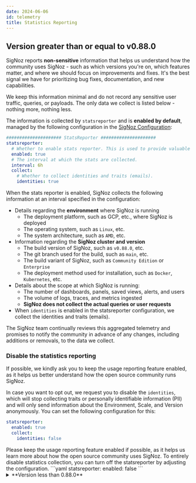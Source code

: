 ```yaml
---
date: 2024-06-06
id: telemetry
title: Statistics Reporting
---
```


## Version greater than or equal to v0.88.0

SigNoz reports **non-sensitive** information that helps us understand how the community uses SigNoz - such as which versions you're on, which features matter, and where we should focus on improvements and fixes. It's the best signal we have for prioritizing bug fixes, documentation, and new capabilities.

We keep this information minimal and do not record any sensitive user traffic, queries, or payloads. The only data we collect is listed below - nothing more, nothing less.

The information is collected by `statsreporter` and is **enabled by default**, managed by the following configuration in the [SigNoz Configuration](https://github.com/SigNoz/signoz/blob/5102cf2b7bd43434465f8b1a48c47c722acc37d1/conf/example.yaml):
```yaml
##################### StatsReporter #####################
statsreporter:
  # Whether to enable stats reporter. This is used to provide valuable insights to the SigNoz team. It does not collect any sensitive/PII data.
  enabled: true
  # The interval at which the stats are collected.
  interval: 6h
  collect:
    # Whether to collect identities and traits (emails).
    identities: true
```

When the stats reporter is enabled, SigNoz collects the following information at an interval specified in the configuration:
- Details regarding the **environment** where SigNoz is running
    - The deployment platform, such as GCP, etc., where SigNoz is deployed
    - The operating system, such as `Linux`, etc.
    - The system architecture, such as `AMD`, etc.
- Information regarding the **SigNoz cluster and version**
    - The build version of SigNoz, such as `v0.88.0`, etc.
    - The git branch used for the build, such as `main`, etc.
    - The build variant of SigNoz, such as `Community Edition` or `Enterprise`
    - The deployment method used for installation, such as `Docker`, `Kubernetes`, etc. 
- Details about the scope at which SigNoz is running:
    - The number of dashboards, panels, saved views, alerts, and users
    - The volume of logs, traces, and metrics ingested
    - **SigNoz does not collect the actual queries or user requests**
- When `identities` is enabled in the statsreporter configuration, we collect the identities and traits (emails).

<Admonition type="info">
The SigNoz team continually reviews this aggregated telemetry and promises to notify the community in advance of any changes, including additions or removals, to the data we collect.
</Admonition>


### Disable the statistics reporting

<Admonition type="info">
If possible, we kindly ask you to keep the usage reporting feature enabled, as it helps us better understand how the open source community runs SigNoz.

In case you want to opt out, we request you to disable the `identities`, which will stop collecting traits or personally identifiable information (PII) and will only send information about the Environment, Scale, and Version anonymously. You can set the following configuration for this:
```yaml
statsreporter:
  enabled: true
  collect:
    identities: false
```
</Admonition>
Please keep the usage reporting feature enabled if possible, as it helps us learn more about how the open source community uses SigNoz. To entirely disable statistics collection, you can turn off the statsreporter by adjusting the configuration.
```yaml
statsreporter:
  enabled: false
```

<details> 
<summary>**Version less than 0.88.0**</summary>

## Version less than v0.88.0

The following telemetry collection has been removed in versions greater than 0.87.0. Please check the [Github Issue](https://github.com/SigNoz/signoz/issues/7976) for more information.
#### Docker Installation
During the installation process, we collect stats of which installations were successful, which were unsuccessful and need our help. This is used to analyze the following:

- Installation Started
- Installation Success
- Installation Errors
- Installation Support

Sample Event

```
{
  "anonymousId": "57348733c8f3310a27ca6e07149d3a64d17e66ac",
  "event": "Installation Success",
  "integrations": {},
  "messageId": "api-25CYlWEssuKD6V2H9f393QQ515h",
  "properties": {
    "os": "Mac",
    "setup_type": "clickhouse"
  },
  "receivedAt": "2022-02-16T17:31:26.365Z",
  "timestamp": "2022-02-16T17:31:26.365Z",
  "type": "track"
}
```




#### SigNoz Server

The SigNoz backend server sends a keep-alive ping every 6 hours to indicate that it is still running without any errors. We also send some metrics around usage like the number of spans and timeseries to understand the scale at which SigNoz is being deployed and hence helps us to proactively run benchmarks on a similar scale and fix any performance issues that users might be facing.

Sample event
```
{
  "event": "Heart Beat",
  "integrations": {},
  "messageId": "61b423f7-3faa-4ed8-9be0-2b1f58b5bfde",
  "originalTimestamp": "2022-02-16T17:26:21.680714337Z",
  "properties": {
      "deploymentType": "kubernetes-helm",
      "getSamplesInfoInLastHeartBeatInterval": 94297,
      "maxTS": 2527,
      "spansInLastHeartBeatInterval": 774662,
      "totalSpans": 9328025,
      "totalTS": 3702,
      "version": "v0.9.2"
  },
  "receivedAt": "2022-02-16T17:26:26.665Z",
  "sentAt": "2022-02-16T17:26:25.490Z",
  "timestamp": "2022-02-16T17:26:22.855Z",
  "type": "track",
  "userId": "49.207.216.180",
}
```




#### SigNoz UI 

You can anonymize the following data during the setup process.

SigNoz UI captures behavioral data around navigation, clicks and the total number of services. No data about your services or payload is captured.

Sample Event

```
{
  "event": "API Call",
  "integrations": {},
  "messageId": "d7c5d487-798f-4116-bdfc-804bffbd679c",
  "originalTimestamp": "2022-02-11T18:11:07.195662884Z",
  "properties": {
    "path": "/api/v1/rules",
    "version": "v0.6.1"
  },
  "receivedAt": "2022-02-11T18:11:10.044Z",
  "sentAt": "2022-02-11T18:11:09.971Z",
  "timestamp": "2022-02-11T18:11:07.267Z",
  "type": "track",
  "userId": "73.188.32.135"
}
```



#### Disable Telemetry

Set the below env variable in query-service in docker-compose.yaml or helm chart and restart query-service

```
TELEMETRY_ENABLED=false
```

</details>